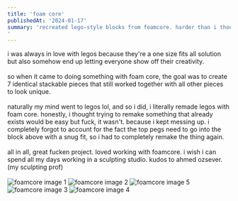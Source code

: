 ```yaml
---
title: 'foam core'
publishedAt: '2024-01-17'
summary: 'recreated lego-style blocks from foamcore. harder than i thought but super fun. loved working on it.
'
---
```


i was always in love with legos because they're a one size fits all solution but also somehow end up letting everyone show off their creativity.
<br><br>
so when it came to doing something with foam core, the goal was to create 7 identical stackable pieces that still worked together with all other pieces to look unique.
<br><br>
naturally my mind went to legos lol, and so i did, i literally remade legos with foam core. honestly, i thought trying to remake something that already exists would be easy but fuck, it wasn't. because i kept messing up. i completely forgot to account for the fact the top pegs need to go into the block above with a snug fit, so i had to completely remake the thing again.
<br><br>
all in all, great fucken project. loved working with foamcore. i wish i can spend all my days working in a sculpting studio. kudos to ahmed ozsever. (my sculpting prof)
<br><br>
<img src="/foam_core/foam_1.avif" alt="foamcore image 1" class="postimg"/>
<img src="/foam_core/foam_2.avif" alt="foamcore image 2" class="postimg"/>
<img src="/foam_core/foam_5.avif" alt="foamcore image 5" class="postimg"/>
<img src="/foam_core/foam_3.avif" alt="foamcore image 3" class="postimg"/>
<img src="/foam_core/foam_4.avif" alt="foamcore image 4" class="postimg"/>
